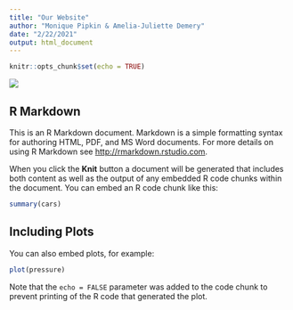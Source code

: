 ```yaml
---
title: "Our Website"
author: "Monique Pipkin & Amelia-Juliette Demery"
date: "2/22/2021"
output: html_document
---
```


```r
knitr::opts_chunk$set(echo = TRUE)
```
![](https://encrypted-tbn0.gstatic.com/images?q=tbn:ANd9GcRBEe6uth6XaV7Uu9TJM9u2LIK88f4-u5h7Ag&usqp=CAU)


## R Markdown

This is an R Markdown document. Markdown is a simple formatting syntax for authoring HTML, PDF, and MS Word documents. For more details on using R Markdown see <http://rmarkdown.rstudio.com>.

When you click the **Knit** button a document will be generated that includes both content as well as the output of any embedded R code chunks within the document. You can embed an R code chunk like this:

```r
summary(cars)
```

## Including Plots

You can also embed plots, for example:

```r
plot(pressure)
```

Note that the `echo = FALSE` parameter was added to the code chunk to prevent printing of the R code that generated the plot.
